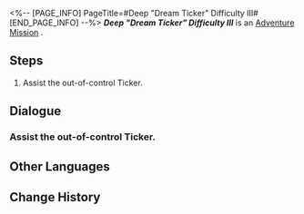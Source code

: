 <%-- [PAGE_INFO]
PageTitle=#Deep "Dream Ticker" Difficulty III#
[END_PAGE_INFO] --%>
{{Stub|Dialogue.}}
{{Mission Infobox
|id            = 8020210
|title         = 
|image         = <!--Mission Deep "Dream Ticker" Difficulty III.png-->
|type          = Adventure
|event_name    = 
|chapter       = 
|requirements  = 
|summary       = <!--official mission summary from Fate's Atlas-->
|characters    = Trailblazer
|startLocation = [[<!--starting world-->]] - [[<!--starting area-->]]
|world         = <!--starting world-->
|area          = <!--starting area-->
|prev          = 
|next          = 
|rewards       = 
}}
'''''Deep "Dream Ticker" Difficulty III''''' is an [[Adventure Mission]]<!--in [world]-->.

==Steps==
# Assist the out-of-control Ticker.

<!--
==Gameplay Notes==

--><!--
==Trial Character==

-->
==Dialogue==
{{Stub Dialogue}}
===Assist the out-of-control Ticker.===
{{Mission Description|type=adventure|location=<!--to be added-->|Many prison areas have been taken over by these strange Tickers. You have to find a way to fix them, so they don't interfere with the rebuilding of Dreamville.}}
{{Dialogue Start}}
:{{tx}}
{{Dialogue End}}

==Other Languages==
{{Other Languages
|en   = Deep "Dream Ticker" Difficulty III
|zhs  = 深层「梦境迷钟」难度III
|zht  = 深層「夢境迷鐘」難度III
|ja   = 深層夢境「夢境の迷い時計」難易度III
|ko   = 깊은 층 「꿈세계 시계」 난이도 III
|es   = Minutero onírico profundo, dificultad&nbsp;III
|fr   = Profondeurs&nbsp;: «&nbsp;Horloge des rêves&nbsp;» difficulté&nbsp;III
|ru   = Нижний мир: Ходики Мира грёз III
|th   = "นาฬิกาในห้วงฝัน" ชั้นลึก ระดับความยาก III
|vi   = "Đồng Hồ Mộng Mị" Tầng Sâu - Độ Khó III
|de   = Tief „Traumuhr“ Schwierigkeitsgrad III
|id   = "Jam Dunia Mimpi" yang Dalam: Tingkat Kesulitan III
|pt   = "Relógio Onírico" Profundo Dificuldade III
}}

==Change History==
{{Change History|2.0}}
